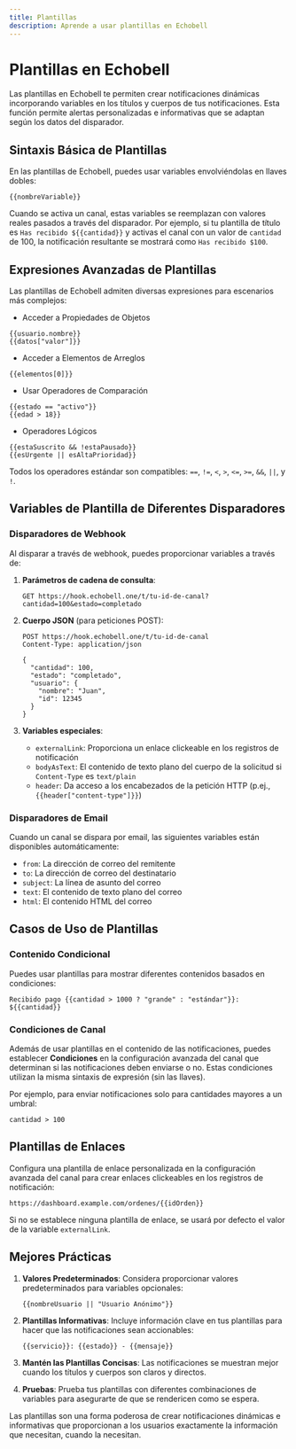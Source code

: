```yaml
---
title: Plantillas
description: Aprende a usar plantillas en Echobell
---
```


# Plantillas en Echobell

Las plantillas en Echobell te permiten crear notificaciones dinámicas incorporando variables en los títulos y cuerpos de tus notificaciones. Esta función permite alertas personalizadas e informativas que se adaptan según los datos del disparador.

## Sintaxis Básica de Plantillas

En las plantillas de Echobell, puedes usar variables envolviéndolas en llaves dobles:

```
{{nombreVariable}}
```

Cuando se activa un canal, estas variables se reemplazan con valores reales pasados a través del disparador. Por ejemplo, si tu plantilla de título es `Has recibido ${{cantidad}}` y activas el canal con un valor de `cantidad` de 100, la notificación resultante se mostrará como `Has recibido $100`.

## Expresiones Avanzadas de Plantillas

Las plantillas de Echobell admiten diversas expresiones para escenarios más complejos:

- Acceder a Propiedades de Objetos

```
{{usuario.nombre}}
{{datos["valor"]}}
```

- Acceder a Elementos de Arreglos

```
{{elementos[0]}}
```

- Usar Operadores de Comparación

```
{{estado == "activo"}}
{{edad > 18}}
```

- Operadores Lógicos

```
{{estaSuscrito && !estaPausado}}
{{esUrgente || esAltaPrioridad}}
```

Todos los operadores estándar son compatibles: `==`, `!=`, `<`, `>`, `<=`, `>=`, `&&`, `||`, y `!`.

## Variables de Plantilla de Diferentes Disparadores

### Disparadores de Webhook

Al disparar a través de webhook, puedes proporcionar variables a través de:

1. **Parámetros de cadena de consulta**:

   ```http
   GET https://hook.echobell.one/t/tu-id-de-canal?cantidad=100&estado=completado
   ```

2. **Cuerpo JSON** (para peticiones POST):

   ```http
   POST https://hook.echobell.one/t/tu-id-de-canal
   Content-Type: application/json

   {
     "cantidad": 100,
     "estado": "completado",
     "usuario": {
       "nombre": "Juan",
       "id": 12345
     }
   }
   ```

3. **Variables especiales**:
   - `externalLink`: Proporciona un enlace clickeable en los registros de notificación
   - `bodyAsText`: El contenido de texto plano del cuerpo de la solicitud si `Content-Type` es `text/plain`
   - `header`: Da acceso a los encabezados de la petición HTTP (p.ej., `{{header["content-type"]}}`)

### Disparadores de Email

Cuando un canal se dispara por email, las siguientes variables están disponibles automáticamente:

- `from`: La dirección de correo del remitente
- `to`: La dirección de correo del destinatario
- `subject`: La línea de asunto del correo
- `text`: El contenido de texto plano del correo
- `html`: El contenido HTML del correo

## Casos de Uso de Plantillas

### Contenido Condicional

Puedes usar plantillas para mostrar diferentes contenidos basados en condiciones:

```
Recibido pago {{cantidad > 1000 ? "grande" : "estándar"}}: ${{cantidad}}
```

### Condiciones de Canal

Además de usar plantillas en el contenido de las notificaciones, puedes establecer **Condiciones** en la configuración avanzada del canal que determinan si las notificaciones deben enviarse o no. Estas condiciones utilizan la misma sintaxis de expresión (sin las llaves).

Por ejemplo, para enviar notificaciones solo para cantidades mayores a un umbral:

```
cantidad > 100
```

## Plantillas de Enlaces

Configura una plantilla de enlace personalizada en la configuración avanzada del canal para crear enlaces clickeables en los registros de notificación:

```
https://dashboard.example.com/ordenes/{{idOrden}}
```

Si no se establece ninguna plantilla de enlace, se usará por defecto el valor de la variable `externalLink`.

## Mejores Prácticas

1. **Valores Predeterminados**: Considera proporcionar valores predeterminados para variables opcionales:

   ```
   {{nombreUsuario || "Usuario Anónimo"}}
   ```

2. **Plantillas Informativas**: Incluye información clave en tus plantillas para hacer que las notificaciones sean accionables:

   ```
   {{servicio}}: {{estado}} - {{mensaje}}
   ```

3. **Mantén las Plantillas Concisas**: Las notificaciones se muestran mejor cuando los títulos y cuerpos son claros y directos.

4. **Pruebas**: Prueba tus plantillas con diferentes combinaciones de variables para asegurarte de que se rendericen como se espera.

Las plantillas son una forma poderosa de crear notificaciones dinámicas e informativas que proporcionan a los usuarios exactamente la información que necesitan, cuando la necesitan.
